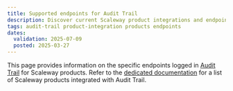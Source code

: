 ```yaml
---
title: Supported endpoints for Audit Trail
description: Discover current Scaleway product integrations and endpoints supported in Audit Trail for event tracking.
tags: audit-trail product-integration products endpoints
dates:
  validation: 2025-07-09
  posted: 2025-03-27
---
```




This page provides information on the specific endpoints logged in [Audit Trail](/audit-trail/) for Scaleway products. Refer to the [dedicated documentation](/audit-trail/reference-content/resource-integration-with-adt/) for a list of Scaleway products integrated with Audit Trail.

<AdtAccountEndpoints />

<AdtAppleSiliconEndpoints />

<AdtElasticMetalEndpoints />

<AdtIamEndpoints />

<AdtInstancesEndpoints />

<AdtKeyManagerEndpoints />

<AdtKubernetesEndpoints />

<AdtLbEndpoints />

<AdtSecretManagerEndpoints />